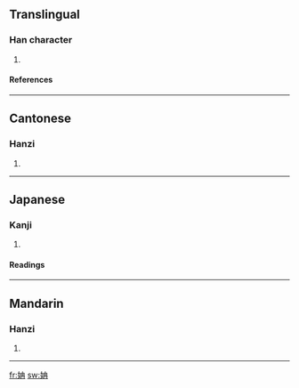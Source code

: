 ==Translingual==
===Han character===
{{Han char|rn=38|rad=女|as=05|sn=8|four=4544<sub>7</sub>|canj=女土月 (VGB)}}
# {{defn|Han|sort=女05}}
====References====
{{Han ref|kx=0258.210|dkj=06167|dj=0523.230|hdz=21037.050|uh=59CC|ud=22988|bh=CC49|bd=52297}}
----
==Cantonese==
===Hanzi===
{{yue-hanzi|jyut=|y=yim5}}
# {{defn|Cantonese}}
----

==Japanese==
===Kanji===
{{ja-kanji|grade=|rs=女05}}
# {{defn|Japanese}} 
====Readings====
{{ja-readings|on=[[ぜん]] (zen)|kun=}}
----
==Mandarin==
===Hanzi===
{{cmn-hanzi|pin=[[rǎn]] ([[ran3]])|wg=jan<sup>3</sup>}}
# {{defn|Mandarin}}

----

[[fr:姌]]
[[sw:姌]]